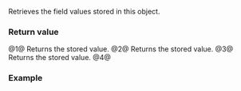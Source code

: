 {{cpp/chrono/year_month_weekday_last/title|year|month|weekday|weekday_last}}
{{cpp/chrono/year_month_weekday_last/navbar}}
{{dcl begin}}
{{dcl|since=c++20|num=1|
constexpr std::chrono::year year() const noexcept;
}}
{{dcl|since=c++20|num=2|
constexpr std::chrono::month month() const noexcept;
}}
{{dcl|since=c++20|num=3|
constexpr std::chrono::weekday weekday() const noexcept;
}}
{{dcl|since=c++20|num=4|
constexpr std::chrono::weekday_last weekday_last() const noexcept;
}}
{{dcl end}}
Retrieves the field values stored in this {{tt|year_month_weekday_last}} object.

===Return value===
@1@ Returns the stored {{lc|std::chrono::year}} value.
@2@ Returns the stored {{lc|std::chrono::month}} value.
@3@ Returns the stored {{lc|std::chrono::weekday}} value.
@4@ {{c|std::chrono::weekday_last(weekday())}}

===Example===
{{example
|code=
#include &lt;chrono&gt;
#include &lt;iostream&gt;
using namespace std::chrono;

int main()
{
    auto ymwdl{Tuesday[last]/November/2022};
    auto wdl = ymwdl.weekday_last();
    wdl = (wdl.weekday() + days(1))[last];
    ymwdl = {ymwdl.year() + years(1), ymwdl.month() - months(2), wdl};
    std::cout &lt;&lt; year_month_day(ymwdl) &lt;&lt; '\n';
}
|output=
2023-09-27
}}

{{langlinks|es|ja|ru|zh}}